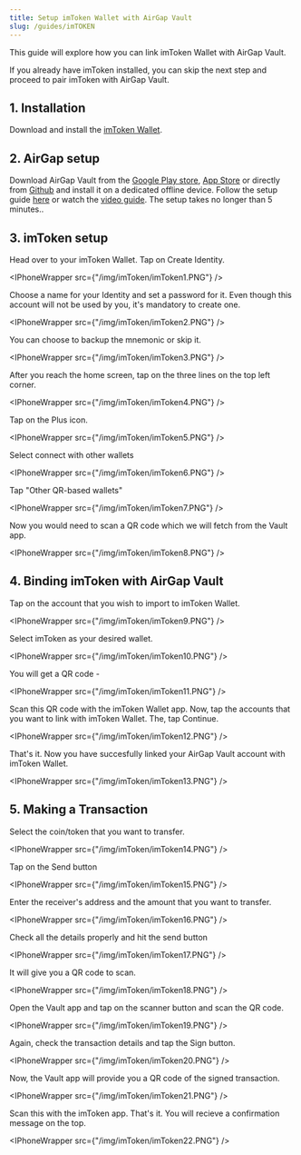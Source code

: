```yaml
---
title: Setup imToken Wallet with AirGap Vault
slug: /guides/imTOKEN
---
```



This guide will explore how you can link imToken Wallet with AirGap Vault.

If you already have imToken installed, you can skip the next step and proceed to pair imToken with AirGap Vault.

## 1. Installation

Download and install the [imToken Wallet](https://token.im/download).

## 2. AirGap setup

Download AirGap Vault from the [Google Play store](https://play.google.com/store/apps/details?id=it.airgap.vault), [App Store](https://apps.apple.com/us/app/airgap-vault-secure-secrets/id1417126841?l=de&ls=1) or directly from [Github](https://github.com/airgap-it/airgap-vault/releases) and install it on a dedicated offline device. Follow the setup guide [here](https://medium.com/airgap-it/airgap-set-up-guide-861e0f4b39b6) or watch the [video guide](https://www.youtube.com/watch?v=M9ICKaLxuwQ&t=1s&ab_channel=AirGap.it). The setup takes no longer than 5 minutes..

## 3. imToken setup

Head over to your imToken Wallet. Tap on Create Identity.

<IPhoneWrapper src={"/img/imToken/imToken1.PNG"} />

Choose a name for your Identity and set a password for it. Even though this account will not be used by you, it's mandatory to create one.

<IPhoneWrapper src={"/img/imToken/imToken2.PNG"} />

You can choose to backup the mnemonic or skip it.

<IPhoneWrapper src={"/img/imToken/imToken3.PNG"} />

After you reach the home screen, tap on the three lines on the top left corner.

<IPhoneWrapper src={"/img/imToken/imToken4.PNG"} />

Tap on the Plus icon.

<IPhoneWrapper src={"/img/imToken/imToken5.PNG"} />

Select connect with other wallets

<IPhoneWrapper src={"/img/imToken/imToken6.PNG"} />

Tap "Other QR-based wallets"

<IPhoneWrapper src={"/img/imToken/imToken7.PNG"} />

Now you would need to scan a QR code which we will fetch from the Vault app.

<IPhoneWrapper src={"/img/imToken/imToken8.PNG"} />

## 4. Binding imToken with AirGap Vault

Tap on the account that you wish to import to imToken Wallet.

<IPhoneWrapper src={"/img/imToken/imToken9.PNG"} />

Select imToken as your desired wallet.

<IPhoneWrapper src={"/img/imToken/imToken10.PNG"} />

You will get a QR code -

<IPhoneWrapper src={"/img/imToken/imToken11.PNG"} />

Scan this QR code with the imToken Wallet app.
Now, tap the accounts that you want to link with imToken Wallet. The, tap Continue.

<IPhoneWrapper src={"/img/imToken/imToken12.PNG"} />

That's it. Now you have succesfully linked your AirGap Vault account with imToken Wallet.

<IPhoneWrapper src={"/img/imToken/imToken13.PNG"} />

## 5. Making a Transaction

Select the coin/token that you want to transfer.

<IPhoneWrapper src={"/img/imToken/imToken14.PNG"} />

Tap on the Send button

<IPhoneWrapper src={"/img/imToken/imToken15.PNG"} />

Enter the receiver's address and the amount that you want to transfer.

<IPhoneWrapper src={"/img/imToken/imToken16.PNG"} />

Check all the details properly and hit the send button

<IPhoneWrapper src={"/img/imToken/imToken17.PNG"} />

It will give you a QR code to scan.

<IPhoneWrapper src={"/img/imToken/imToken18.PNG"} />

Open the Vault app and tap on the scanner button and scan the QR code.

<IPhoneWrapper src={"/img/imToken/imToken19.PNG"} />

Again, check the transaction details and tap the Sign button.

<IPhoneWrapper src={"/img/imToken/imToken20.PNG"} />

Now, the Vault app will provide you a QR code of the signed transaction.

<IPhoneWrapper src={"/img/imToken/imToken21.PNG"} />

Scan this with the imToken app. That's it. You will recieve a confirmation message on the top.

<IPhoneWrapper src={"/img/imToken/imToken22.PNG"} />
